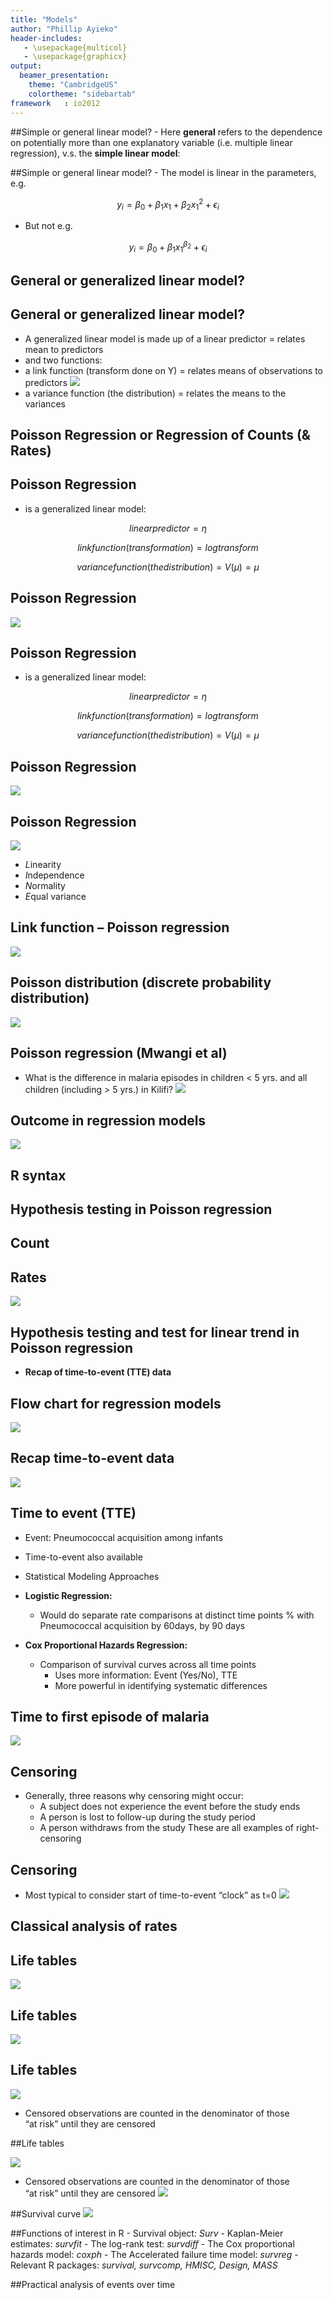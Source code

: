 ```yaml
---
title: "Models"
author: "Phillip Ayieko"
header-includes:
   - \usepackage{multicol}
   - \usepackage{graphicx}
output:
  beamer_presentation:
    theme: "CambridgeUS"
    colortheme: "sidebartab"
framework   : io2012
---
```

##Simple or general linear model?
- Here **general** refers to the dependence on potentially more than one explanatory variable (i.e. multiple linear regression), v.s. the **simple linear model**: 

##Simple or general linear model?
- The model is linear in the parameters, e.g. 

$$
y_i =\beta_0 + \beta_1x_1+ \beta_2x{_1}{^2}+\epsilon_i
$$

- But not e.g.


$$
y_i =\beta_0 + \beta_1 x_{1}^{\beta_{2}} +\epsilon_i
$$

## General or generalized linear model?

\begin{multicols}{2}
 \includegraphics[scale=.5]{gm1.png}
\begin{itemize}
\scriptsize
  \item There are situations where, general linear models are inappropriate:
  \item The range of Y is restricted (e.g. binary, count)
  \item The variance of Y depends on the mean 
  \item Generalized linear models extend the general linear model to address these issues
\end{itemize}
\end{multicols}

## General or generalized linear model?
- A generalized linear model is made up of a linear predictor = relates mean to predictors
- and two functions:
- a link function (transform done on Y) = relates means of observations to predictors
![](link.png)
- a variance function (the distribution) = relates the means to the variances


##  Poisson Regression or Regression of Counts (& Rates)

## Poisson Regression 
 - is a generalized linear model:

$$
linear predictor = \eta 
$$

$$
link function (transformation) = log transform
$$

$$
variance function (the distribution) = V (\mu) = \mu
$$


## Poisson Regression 

![](greglancet.png)

## Poisson Regression 
 - is a generalized linear model:

$$
linear predictor = \eta 
$$

$$
link function (transformation) = log transform
$$

$$
variance function (the distribution) = V (\mu) = \mu
$$

## Poisson Regression 

![](overdispersion.png)


## Poisson Regression 

![](wigglies.png)

 - *L*inearity
 - *I*ndependence
 - *N*ormality
 - *E*qual variance

## Link function – Poisson regression
![](Table13.png)

\begin{multline}
poisson.model = glm(Y\sim x_1+x_2+…+x_n,data=dataframe, \\
family=poisson(link="log")) 
\end{multline}

## Poisson distribution (discrete probability distribution)

![](probability.png)

## Poisson regression (Mwangi et al)

 - What is the difference in malaria episodes in children < 5 yrs. and all children (including > 5 yrs.) in Kilifi?
![](clinicalepi.png)

## Outcome in regression models

![](regression types.png)

## R syntax

\begin{multline}
poisson.model = glm(Y\sim x_1+x_2+…+x_n,data=dataframe, \\
family=poisson(link="log")) 
\end{multline}

## Hypothesis testing in Poisson regression

## Count

## Rates

![](ratestable.png)

## Hypothesis testing and test for linear trend in Poisson regression
 - **Recap of time-to-event (TTE) data**
 
## Flow chart for regression models
 
 ![](flochart.png)
 
## Recap time-to-event data

 ![](time_to_event.png)


## Time to event (TTE)

 - Event: Pneumococcal acquisition among infants
  - Time-to-event also available

 - Statistical Modeling Approaches
  - **Logistic Regression:**  
     - Would do separate rate comparisons at distinct time points \% with Pneumococcal acquisition by 60days, by 90  days
  - **Cox Proportional Hazards Regression:** 
 	 - Comparison of survival curves across all time points
	     -  Uses more information: Event (Yes/No), TTE
	     - More powerful in identifying systematic differences 


## Time to first episode of malaria

 ![](Timefirst.png)
 
 
## Censoring
- Generally, three reasons why censoring might occur:
    - A subject does not experience the event before the study ends
    - A person is lost to follow-up during the study period
    - A person withdraws from the study
These are all examples of right-censoring   

##  Censoring 
- Most typical to consider start of time-to-event "clock" as t=0 
![](censoring1.png)

## Classical analysis of rates

## Life tables
![](lifetables.png)

## Life tables

![](lifetables2.png)

## Life tables

![](lifetable est.png)

- Censored observations are counted in the denominator of those   
    "at risk" until they are censored

##Life tables

![](lifetable est.png)

 - Censored observations are counted in the denominator of those   
    "at risk" until they are censored
![](naive.png)

##Survival curve
![](survival curve.png)

##Functions of interest in R
- Survival object: *Surv*
- Kaplan-Meier estimates: *survfit*
- The log-rank test: *survdiff*
- The Cox proportional hazards model: *coxph*
- The Accelerated failure time model: *survreg*
- Relevant R packages: *survival, survcomp, HMISC, Design, MASS*

##Practical analysis of events over time
